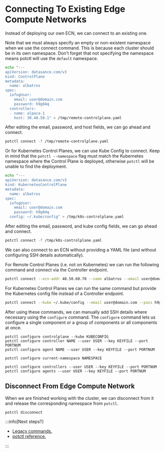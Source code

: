 # Connecting To Existing Edge Compute Networks

Instead of deploying our own ECN, we can connect to an existing one.

Note that we must always specify an empty or non-existent namespace when we use the connect command. This is because each cluster should be in its own namespace. Don't forget that not specifying the namespace means potctl will use the `default` namespace.

```bash
echo "---
apiVersion: datasance.com/v3
kind: ControlPlane
metadata:
  name: albatros
spec:
  iofogUser:
    email: user@domain.com
    password: h9g84q
  controllers:
  - name: alpaca-1
    host: 30.40.50.1" > /tmp/remote-controlplane.yaml
```

After editing the email, password, and host fields, we can go ahead and connect.

```bash
potctl connect -f /tmp/remote-controlplane.yaml
```

Or for Kubernetes Control Planes, we can use Kube Config to connect. Keep in mind that the `potctl --namespace` flag must match the Kubernetes namespace where the Control Plane is deployed, otherwise `potctl` will be unable to find the deployment.

```bash
echo "---
apiVersion: datasance.com/v3
kind: KubernetesControlPlane
metadata:
  name: albatros
spec:
  iofogUser:
    email: user@domain.com
    password: h9g84q
  config: ~/.kube/config" > /tmp/k8s-controlplane.yaml
```

After editing the email, password, and kube config fields, we can go ahead and connect.

```bash
potctl connect -f /tmp/k8s-controlplane.yaml
```

We can also connect to an ECN without providing a YAML file (and without configuring SSH details automatically).

For Remote Control Planes (i.e. not on Kubernetes) we can run the following command and connect via the Controller endpoint.

```bash
potctl connect --ecn-addr 40.50.60.70 --name albatros --email user@domain.com --pass h9g84q
```

For Kubernetes Control Planes we can run the same command but provide the Kubernetes config file instead of a Controller endpoint.

```bash
potctl connect --kube ~/.kube/config --email user@domain.com --pass h9g84q
```

After using these commands, we can manually add SSH details where necessary using the `configure` command. The `configure` command lets us configure a single component or a group of components or all components at once.

```plain
potctl configure controlplane --kube KUBECONFIG
potctl configure controller NAME --user USER --key KEYFILE --port PORTNUM
potctl configure agent NAME --user USER --key KEYFILE --port PORTNUM

potctl configure current-namespace NAMESPACE

potctl configure controllers --user USER --key KEYFILE --port PORTNUM
potctl configure agents --user USER --key KEYFILE --port PORTNUM
```

## Disconnect From Edge Compute Network

When we are finished working with the cluster, we can disconnect from it and release the corresponding namespace from `potctl`.

```bash
potctl disconnect
```

:::info[Next steps?]
  <ul>
    <li><a href="../potctl/legacy">Legacy commands.</a></li>
    <li><a href="../reference-potctl/reference-kinds">potctl reference.</a></li>
  </ul>
:::


<EditPageAdmonition />
